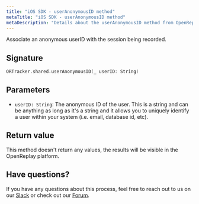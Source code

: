 ```yaml
---
title: "iOS SDK - userAnonymousID method"
metaTitle: "iOS SDK - userAnonymousID method"
metaDescription: "Details about the userAnonymousID method from OpenReplay's iOS SDK"
---
```


Associate an anonymous userID with the session being recorded.

## Signature
```swift
ORTracker.shared.userAnonymousID(_ userID: String)
```

## Parameters

- `userID: String`: The anonymous ID of the user. This is a string and can be anything as long as it's a string and it allows you to uniquely identify a user within your system (i.e. email, database id, etc).

## Return value

This method doesn't return any values, the results will be visible in the OpenReplay platform.

## Have questions?
If you have any questions about this process, feel free to reach out to us on our [Slack](https://slack.openreplay.com) or check out our [Forum](https://forum.openreplay.com).